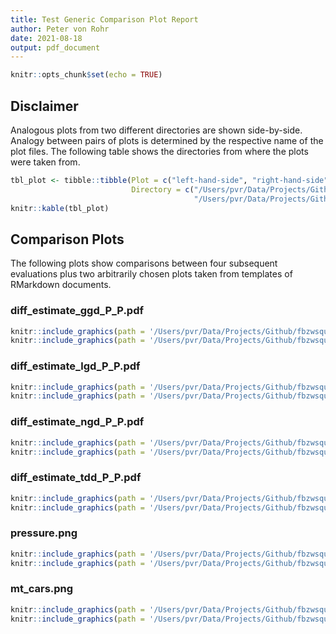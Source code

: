 ```yaml
---
title: Test Generic Comparison Plot Report
author: Peter von Rohr
date: 2021-08-18
output: pdf_document
---
```


```r
knitr::opts_chunk$set(echo = TRUE)
```

## Disclaimer
Analogous plots from two different directories are shown side-by-side. Analogy between pairs of plots is determined by the respective name of the plot files.
The following table shows the directories from where the plots were taken from.

```r
tbl_plot <- tibble::tibble(Plot = c("left-hand-side", "right-hand-side"),
                           Directory = c("/Users/pvr/Data/Projects/Github/fbzwsqualitasag/qgert/inst/extdata/prevpath",
                                         "/Users/pvr/Data/Projects/Github/fbzwsqualitasag/qgert/inst/extdata/curpath"))
knitr::kable(tbl_plot)
```



## Comparison Plots
 The following plots show comparisons between four subsequent evaluations plus two arbitrarily chosen plots taken from templates of RMarkdown documents.

### diff_estimate_ggd_P_P.pdf

```r
knitr::include_graphics(path = '/Users/pvr/Data/Projects/Github/fbzwsqualitasag/qgert/inst/extdata/prevpath/diff_estimate_ggd_P_P.pdf')
knitr::include_graphics(path = '/Users/pvr/Data/Projects/Github/fbzwsqualitasag/qgert/inst/extdata/curpath/diff_estimate_ggd_P_P.pdf')
```



### diff_estimate_lgd_P_P.pdf

```r
knitr::include_graphics(path = '/Users/pvr/Data/Projects/Github/fbzwsqualitasag/qgert/inst/extdata/prevpath/diff_estimate_lgd_P_P.pdf')
knitr::include_graphics(path = '/Users/pvr/Data/Projects/Github/fbzwsqualitasag/qgert/inst/extdata/curpath/diff_estimate_lgd_P_P.pdf')
```



### diff_estimate_ngd_P_P.pdf

```r
knitr::include_graphics(path = '/Users/pvr/Data/Projects/Github/fbzwsqualitasag/qgert/inst/extdata/prevpath/diff_estimate_ngd_P_P.pdf')
knitr::include_graphics(path = '/Users/pvr/Data/Projects/Github/fbzwsqualitasag/qgert/inst/extdata/curpath/diff_estimate_ngd_P_P.pdf')
```



### diff_estimate_tdd_P_P.pdf

```r
knitr::include_graphics(path = '/Users/pvr/Data/Projects/Github/fbzwsqualitasag/qgert/inst/extdata/prevpath/diff_estimate_tdd_P_P.pdf')
knitr::include_graphics(path = '/Users/pvr/Data/Projects/Github/fbzwsqualitasag/qgert/inst/extdata/curpath/diff_estimate_tdd_P_P.pdf')
```



### pressure.png

```r
knitr::include_graphics(path = '/Users/pvr/Data/Projects/Github/fbzwsqualitasag/qgert/inst/templates/Diagram_NA.pdf')
knitr::include_graphics(path = '/Users/pvr/Data/Projects/Github/fbzwsqualitasag/qgert/inst/extdata/curpath/pressure.png')
```



### mt_cars.png

```r
knitr::include_graphics(path = '/Users/pvr/Data/Projects/Github/fbzwsqualitasag/qgert/inst/extdata/prevpath/mt_cars.png')
knitr::include_graphics(path = '/Users/pvr/Data/Projects/Github/fbzwsqualitasag/qgert/inst/templates/Diagram_NA.pdf')
```

 
